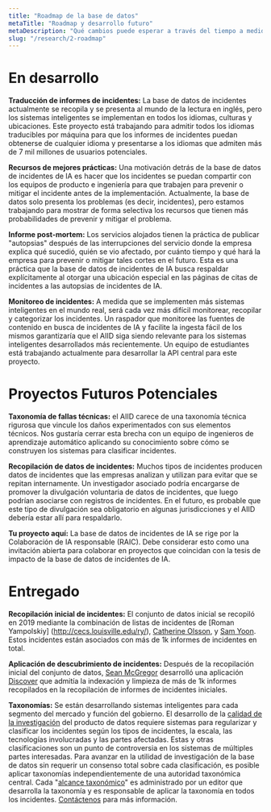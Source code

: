 ```yaml
---
title: "Roadmap de la base de datos"
metaTitle: "Roadmap y desarrollo futuro"
metaDescription: "Qué cambios puede esperar a través del tiempo a medida que se desarrolla el AIID"
slug: "/research/2-roadmap"
---
```


# En desarrollo

**Traducción de informes de incidentes:** La base de datos de incidentes actualmente se recopila y se presenta al mundo de la lectura en inglés, pero los sistemas inteligentes se implementan en todos los idiomas, culturas y ubicaciones. Este proyecto está trabajando para admitir todos los idiomas traducibles por máquina para que los informes de incidentes puedan obtenerse de cualquier idioma y presentarse a los idiomas que admiten más de 7 mil millones de usuarios potenciales.

**Recursos de mejores prácticas:** Una motivación detrás de la base de datos de incidentes de IA es hacer que los incidentes se puedan compartir con los equipos de producto e ingeniería para que trabajen para prevenir o mitigar el incidente antes de la implementación. Actualmente, la base de datos solo presenta los problemas (es decir, incidentes), pero estamos trabajando para mostrar de forma selectiva los recursos que tienen más probabilidades de prevenir y mitigar el problema.

**Informe post-mortem:** Los servicios alojados tienen la práctica de publicar "autopsias" después de las interrupciones del servicio donde la empresa explica qué sucedió, quién se vio afectado, por cuánto tiempo y qué hará la empresa para prevenir o mitigar tales cortes en el futuro. Esta es una práctica que la base de datos de incidentes de IA busca respaldar explícitamente al otorgar una ubicación especial en las páginas de citas de incidentes a las autopsias de incidentes de IA.

**Monitoreo de incidentes:** A medida que se implementen más sistemas inteligentes en el mundo real, será cada vez más difícil monitorear, recopilar y categorizar los incidentes. Un raspador que monitoree las fuentes de contenido en busca de incidentes de IA y facilite la ingesta fácil de los mismos garantizaría que el AIID siga siendo relevante para los sistemas inteligentes desarrollados más recientemente. Un equipo de estudiantes está trabajando actualmente para desarrollar la API central para este proyecto.


# Proyectos Futuros Potenciales

**Taxonomía de fallas técnicas:** el AIID carece de una taxonomía técnica rigurosa que vincule los daños experimentados con sus elementos técnicos. Nos gustaría cerrar esta brecha con un equipo de ingenieros de aprendizaje automático aplicando su conocimiento sobre cómo se construyen los sistemas para clasificar incidentes.

**Recopilación de datos de incidentes:** Muchos tipos de incidentes producen datos de incidentes que las empresas analizan y utilizan para evitar que se repitan internamente. Un investigador asociado podría encargarse de promover la divulgación voluntaria de datos de incidentes, que luego podrían asociarse con registros de incidentes. En el futuro, es probable que este tipo de divulgación sea obligatorio en algunas jurisdicciones y el AIID debería estar allí para respaldarlo.

**Tu proyecto aquí:** La base de datos de incidentes de IA se rige por la Colaboración de IA responsable (RAIC). Debe considerar esto como una invitación abierta para colaborar en proyectos que coincidan con la tesis de impacto de la base de datos de incidentes de IA.

# Entregado

**Recopilación inicial de incidentes:** El conjunto de datos inicial se recopiló en 2019 mediante la combinación de listas de incidentes de
[Roman Yampolskiy] (http://cecs.louisville.edu/ry/),
[Catherine Olsson](https://www.linkedin.com/in/catherineolsson/),
y [Sam Yoon](https://www.linkedin.com/in/samyoonnz/). Estos incidentes están asociados con más de 1k informes de incidentes en total.

**Aplicación de descubrimiento de incidentes:** Después de la recopilación inicial del conjunto de datos, [Sean McGregor](https://seanbmcgregor.com/) desarrolló una aplicación [Discover](/apps/discover) que admitía la indexación y limpieza de más de 1k informes recopilados en la recopilación de informes de incidentes iniciales.

**Taxonomías:** Se están desarrollando sistemas inteligentes para cada segmento del mercado y función del gobierno. El desarrollo de la [calidad de la investigación](/research) del producto de datos requiere sistemas para regularizar y clasificar los incidentes según los tipos de incidentes, la escala, las tecnologías involucradas y las partes afectadas. Estas y otras clasificaciones son un punto de controversia en los sistemas de múltiples partes interesadas. Para avanzar en la utilidad de investigación de la base de datos sin requerir un consenso total sobre cada clasificación, es posible aplicar taxonomías independientemente de una autoridad taxonómica central. Cada "[alcance taxonómico](/research/4-taxonomies)" es administrado por un editor que desarrolla la taxonomía y es responsable de aplicar la taxonomía en todos los incidentes. [Contáctenos](/contact) para más información.